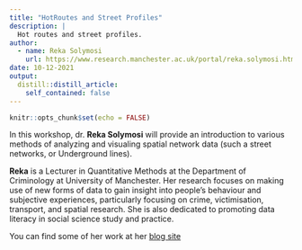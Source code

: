 ```yaml
---
title: "HotRoutes and Street Profiles"
description: |
  Hot routes and street profiles.
author: 
  - name: Reka Solymosi
    url: https://www.research.manchester.ac.uk/portal/reka.solymosi.html
date: 10-12-2021
output:
  distill::distill_article:
    self_contained: false
---
```



```r
knitr::opts_chunk$set(echo = FALSE)
```

In this workshop, dr. **Reka Solymosi** will provide an introduction to various methods of analyzing and visualing spatial network data (such a street networks, or Underground lines). 

**Reka** is a Lecturer in Quantitative Methods at the Department of Criminology at University of Manchester. Her research focuses on making use of new forms of data to gain insight into people's behaviour and subjective experiences, particularly focusing on crime, victimisation, transport, and spatial research. She is also dedicated to promoting data literacy in social science study and practice.

You can find some of her work at her [blog site](https://rekadata.net/)



